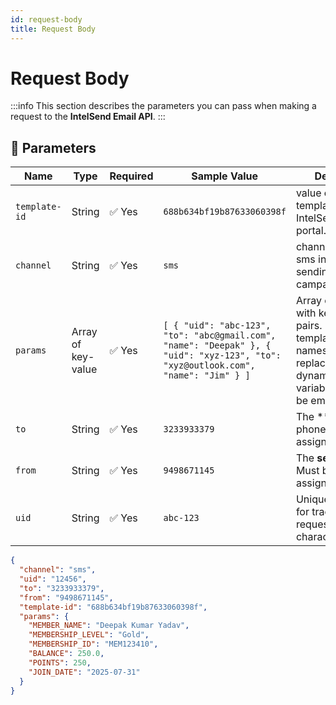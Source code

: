 ```yaml
---
id: request-body
title: Request Body
---
```


# Request Body

:::info
This section describes the parameters you can pass when making a request to the **IntelSend Email API**.
:::

## 📌 Parameters


<Tabs>
  <TabItem value="table" label="Parameters Table" default>

| Name          | Type               | Required | Sample Value                                                                                                                      | Description                                                                                                                                    |
| ------------- | ------------------ | -------- | --------------------------------------------------------------------------------------------------------------------------------- | ---------------------------------------------------------------------------------------------------------------------------------------------- |
| `template-id` | String             | ✅ Yes   | `688b634bf19b87633060398f`                                                                                                        | value of the template set via IntelSend admin portal.                                                                                          |
| `channel`     | String             | ✅ Yes   | `sms`                                                                                                                             | channel must be sms in case of sending sms campaign                                                                                            |
| `params`      | Array of key-value | ✅ Yes   | `[ { "uid": "abc-123", "to": "abc@gmail.com", "name": "Deepak" }, { "uid": "xyz-123", "to": "xyz@outlook.com", "name": "Jim" } ]` | Array of objects with key-value pairs. Keys are template variable names; values replace them dynamically. If no variables, array can be empty. |
| `to`          | String             | ✅ Yes   | `3233933379`                                                                                                                      | The **sender phone **. Must be assigned/approved.                                                                                              |
| `from`        | String             | ✅ Yes   | `9498671145`                                                                                                                      | The **sender phone**. Must be assigned/approved.                                                                                               |
| `uid`         | String             | ✅ Yes   | `abc-123`                                                                                                                         | Unique identifier for tracking requests. Limit: 40 characters.                                                                                 |

  </TabItem>

  <TabItem value="json" label="Sample JSON">

```json
{
  "channel": "sms",
  "uid": "12456",
  "to": "3233933379",
  "from": "9498671145",
  "template-id": "688b634bf19b87633060398f",
  "params": {
    "MEMBER_NAME": "Deepak Kumar Yadav",
    "MEMBERSHIP_LEVEL": "Gold",
    "MEMBERSHIP_ID": "MEM123410",
    "BALANCE": 250.0,
    "POINTS": 250,
    "JOIN_DATE": "2025-07-31"
  }
}
```

</TabItem> </Tabs>
